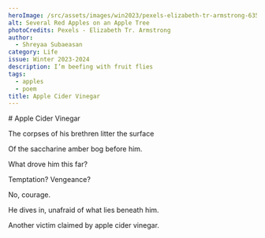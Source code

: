 ```yaml
---
heroImage: /src/assets/images/win2023/pexels-elizabeth-tr-armstrong-635705.jpg
alt: Several Red Apples on an Apple Tree
photoCredits: Pexels - Elizabeth Tr. Armstrong
author:
  - Shreyaa Subaeasan
category: Life
issue: Winter 2023-2024
description: I’m beefing with fruit flies
tags:
  - apples
  - poem
title: Apple Cider Vinegar
---
```


<Centered>
  # Apple Cider Vinegar 

The corpses of his brethren litter the surface

Of the saccharine amber bog before him.

What drove him this far?

Temptation? Vengeance?

No, courage.

He dives in, unafraid of what lies beneath him.

Another victim claimed by apple cider vinegar.

</Centered>
